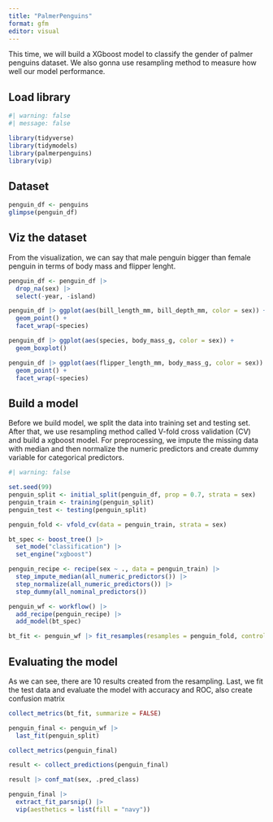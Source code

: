 ```yaml
---
title: "PalmerPenguins"
format: gfm
editor: visual
---
```


This time, we will build a XGboost model to classify the gender of palmer penguins dataset. We also gonna use resampling method to measure how well our model performance.

## Load library

```r
#| warning: false
#| message: false

library(tidyverse) 
library(tidymodels) 
library(palmerpenguins) 
library(vip)
```

## Dataset

```r
penguin_df <- penguins
glimpse(penguin_df)
```

## Viz the dataset

From the visualization, we can say that male penguin bigger than female penguin in terms of body mass and flipper lenght.

```r
penguin_df <- penguin_df |>
  drop_na(sex) |>
  select(-year, -island)

penguin_df |> ggplot(aes(bill_length_mm, bill_depth_mm, color = sex)) +
  geom_point() +
  facet_wrap(~species)

penguin_df |> ggplot(aes(species, body_mass_g, color = sex)) +
  geom_boxplot()

penguin_df |> ggplot(aes(flipper_length_mm, body_mass_g, color = sex)) +
  geom_point() +
  facet_wrap(~species)
```

## Build a model

Before we build model, we split the data into training set and testing set. After that, we use resampling method called V-fold cross validation (CV) and build a xgboost model. For preprocessing, we impute the missing data with median and then normalize the numeric predictors and create dummy variable for categorical predictors.

```r
#| warning: false

set.seed(99)
penguin_split <- initial_split(penguin_df, prop = 0.7, strata = sex)
penguin_train <- training(penguin_split)
penguin_test <- testing(penguin_split)

penguin_fold <- vfold_cv(data = penguin_train, strata = sex)

bt_spec <- boost_tree() |>
  set_mode("classification") |>
  set_engine("xgboost")

penguin_recipe <- recipe(sex ~ ., data = penguin_train) |>
  step_impute_median(all_numeric_predictors()) |>
  step_normalize(all_numeric_predictors()) |>
  step_dummy(all_nominal_predictors())

penguin_wf <- workflow() |>
  add_recipe(penguin_recipe) |>
  add_model(bt_spec)

bt_fit <- penguin_wf |> fit_resamples(resamples = penguin_fold, control = control_resamples(save_pred = TRUE))
```

## Evaluating the model

As we can see, there are 10 results created from the resampling. Last, we fit the test data and evaluate the model with accuracy and ROC, also create confusion matrix

```r
collect_metrics(bt_fit, summarize = FALSE)

penguin_final <- penguin_wf |>
  last_fit(penguin_split)

collect_metrics(penguin_final)

result <- collect_predictions(penguin_final)

result |> conf_mat(sex, .pred_class)

penguin_final |>
  extract_fit_parsnip() |>
  vip(aesthetics = list(fill = "navy"))
```
